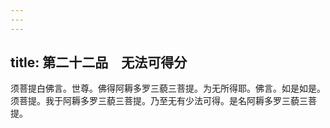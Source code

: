```yaml
---
---
---
```

title: 第二十二品　无法可得分
---




须菩提白佛言。世尊。佛得阿耨多罗三藐三菩提。为无所得耶。佛言。如是如是。须菩提。我于阿耨多罗三藐三菩提。乃至无有少法可得。是名阿耨多罗三藐三菩提。